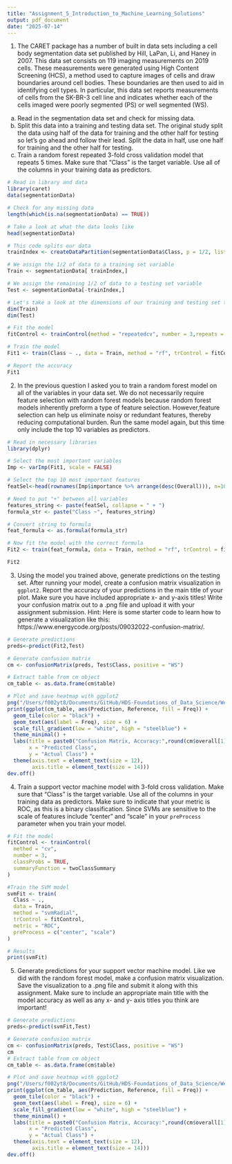 ```yaml
---
title: "Assignment_5_Introduction_to_Machine_Learning_Solutions"
output: pdf_document
date: "2025-07-14"
---
```


1) The CARET package has a number of built in data sets including a cell body segmentation data set published by Hill, LaPan, Li, and Haney in 2007. This data set consists on 119 imaging measurements on 2019 cells. These measurements were generated using High Content Screening (HCS), a method used to capture images of cells and draw boundaries around cell bodies. These boundaries are then used to aid in identifying cell types. In particular, this data set reports measurements of cells from the SK-BR-3 cell line and indicates whether each of the cells imaged were poorly segmented (PS) or well segmented (WS). 

a) Read in the segmentation data set and check for missing data.
b) Split this data into a training and testing data set. The original study split the data using half of the data for training and the other half for testing so let's go ahead and follow their lead. Split the data in half, use one half for training and the other half for testing. 
c) Train a random forest repeated 3-fold cross validation model that repeats 5 times. Make sure that "Class" is the target variable. Use all of the columns in your training data as predictors.
```r
# Read in library and data
library(caret)
data(segmentationData)

# Check for any missing data
length(which(is.na(segmentationData) == TRUE))

# Take a look at what the data looks like
head(segmentationData)

# This code splits our data 
trainIndex <- createDataPartition(segmentationData$Class, p = 1/2, list = FALSE, times = 1)

# We assign the 1/2 of data to a training set variable
Train <- segmentationData[ trainIndex,]

# We assign the remaining 1/2 of data to a testing set variable
Test <- segmentationData[-trainIndex,]

# Let's take a look at the dimensions of our training and testing set to see if that all worked out ok
dim(Train)
dim(Test)

# Fit the model
fitControl <- trainControl(method = "repeatedcv", number = 3,repeats = 5)

# Train the model
Fit1 <- train(Class ~ ., data = Train, method = "rf", trControl = fitControl, verbose = FALSE)

# Report the accuracy
Fit1
```
2) In the previous question I asked you to train a random forest model on all of the variables in your data set. We do not necessarily require feature selection with random forest models because random forest models inherently preform a type of feature selection. However,feature selection can help  us eliminate noisy or redundant features, thereby reducing computational burden. Run the same model again, but this time only include the top 10 variables as predictors.
```r
# Read in necessary libraries
library(dplyr)

# Select the most important variables
Imp <- varImp(Fit1, scale = FALSE)

# Select the top 10 most important features
featSel<-head(rownames(Imp$importance %>% arrange(desc(Overall))), n=10)

# Need to put "+" between all variables
features_string <- paste(featSel, collapse = " + ")
formula_str <- paste("Class ~", features_string)

# Convert string to formula
feat_formula <- as.formula(formula_str)

# Now fit the model with the correct formula
Fit2 <- train(feat_formula, data = Train, method = "rf", trControl = fitControl, verbose = FALSE)

Fit2
```
3) Using the model you trained above, generate predictions on the testing set. After running your model, create a confusion matrix visualization in `ggplot2`. Report the accuracy of your predictions in the main title of your plot. Make sure you have included appropriate x- and y-axis titles! Write your confusion matrix out to a .png file and upload it with your assignment submission. Hint: Here is some starter code to learn how to generate a visualization like this: https://www.energycode.org/posts/09032022-confusion-matrix/.
```r
# Generate predictions
preds<-predict(Fit2,Test)

# Generate confusion matrix
cm <- confusionMatrix(preds, Test$Class, positive = "WS")

# Extract table from cm object
cm_table <- as.data.frame(cm$table)

# Plot and save heatmap with ggplot2
png("/Users/f002yt8/Documents/GitHub/HDS-Foundations_of_Data_Science/Week_5/Lecture_Notes/images/confusion_matrix_RF.png", width = 1000, height = 1000, res = 200)
print(ggplot(cm_table, aes(Prediction, Reference, fill = Freq)) +
  geom_tile(color = "black") +
  geom_text(aes(label = Freq), size = 6) +
  scale_fill_gradient(low = "white", high = "steelblue") +
  theme_minimal() +
  labs(title = paste0("Confusion Matrix, Accuracy:",round(cm$overall[1],2)),
       x = "Predicted Class",
       y = "Actual Class") +
  theme(axis.text = element_text(size = 12),
        axis.title = element_text(size = 14)))
dev.off()
```
4) Train a support vector machine model with 3-fold cross validation. Make sure that "Class" is the target variable. Use all of the columns in your training data as predictors. Make sure to indicate that your metric is ROC, as this is a binary classification. Since SVMs are sensitive to the scale of features include "center" and "scale" in your `preProcess` parameter when you train your model. 
```r
# Fit the model
fitControl <- trainControl(
  method = "cv",  
  number = 3,
  classProbs = TRUE,
  summaryFunction = twoClassSummary 
)

#Train the SVM model
svmFit <- train(
  Class ~ .,
  data = Train,
  method = "svmRadial",
  trControl = fitControl,
  metric = "ROC",
  preProcess = c("center", "scale")  
)

# Results
print(svmFit)
```
5) Generate predictions for your support vector machine model. Like we did with the random forest model, make a confusion matrix visualization. Save the visualization to a .png file and submit it along with this assignment. Make sure to include an appropriate main title with the model accuracy as well as any x- and y- axis titles you think are important!
```r
# Generate predictions
preds<-predict(svmFit,Test)

# Generate confusion matrix
cm <- confusionMatrix(preds, Test$Class, positive = "WS")
cm
# Extract table from cm object
cm_table <- as.data.frame(cm$table)

# Plot and save heatmap with ggplot2
png("/Users/f002yt8/Documents/GitHub/HDS-Foundations_of_Data_Science/Week_5/Lecture_Notes/images/confusion_matrix_SVM.png", width = 1000, height = 1000, res = 200)
print(ggplot(cm_table, aes(Prediction, Reference, fill = Freq)) +
  geom_tile(color = "black") +
  geom_text(aes(label = Freq), size = 6) +
  scale_fill_gradient(low = "white", high = "steelblue") +
  theme_minimal() +
  labs(title = paste0("Confusion Matrix, Accuracy:",round(cm$overall[1],2)),
       x = "Predicted Class",
       y = "Actual Class") +
  theme(axis.text = element_text(size = 12),
        axis.title = element_text(size = 14)))
dev.off()
```

